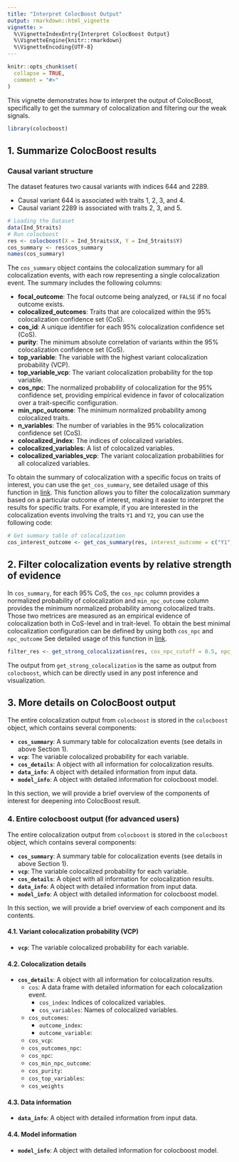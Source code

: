 ```yaml
---
title: "Interpret ColocBoost Output"
output: rmarkdown::html_vignette
vignette: >
  %\VignetteIndexEntry{Interpret ColocBoost Output}
  %\VignetteEngine{knitr::rmarkdown}
  %\VignetteEncoding{UTF-8}
---
```


```r
knitr::opts_chunk$set(
  collapse = TRUE,
  comment = "#>"
)
```


This vignette demonstrates how to interpret the output of ColocBoost, specifically to get the summary of colocalization and filtering our the weak signals.

```r
library(colocboost)
```

## 1. Summarize ColocBoost results

### Causal variant structure
The dataset features two causal variants with indices 644 and 2289.

- Causal variant 644 is associated with traits 1, 2, 3, and 4.
- Causal variant 2289 is associated with traits 2, 3, and 5.

```r
# Loading the Dataset
data(Ind_5traits)
# Run colocboost 
res <- colocboost(X = Ind_5traits$X, Y = Ind_5traits$Y)
cos_summary <- res$cos_summary
names(cos_summary)
```

The `cos_summary` object contains the colocalization summary for all colocalization events, with each row representing a single colocalization event.
The summary includes the following columns:


- **focal_outcome**: The focal outcome being analyzed, or `FALSE` if no focal outcome exists.
- **colocalized_outcomes**: Traits that are colocalized within the 95% colocalization confidence set (CoS).
- **cos_id**: A unique identifier for each 95% colocalization confidence set (CoS).
- **purity**: The minimum absolute correlation of variants within the 95% colocalization confidence set (CoS).
- **top_variable**: The variable with the highest variant colocalization probability (VCP).
- **top_variable_vcp**: The variant colocalization probability for the top variable.
- **cos_npc**: The normalized probability of colocalization for the 95% confidence set, providing empirical evidence in favor of colocalization over a trait-specific configuration.
- **min_npc_outcome**: The minimum normalized probability among colocalized traits.
- **n_variables**: The number of variables in the 95% colocalization confidence set (CoS).
- **colocalized_index**: The indices of colocalized variables.
- **colocalized_variables**: A list of colocalized variables.
- **colocalized_variables_vcp**: The variant colocalization probabilities for all colocalized variables.


To obtain the summary of colocalization with a specific focus on traits of interest, 
you can use the `get_cos_summary`, see detailed usage of this function in [link](https://statfungen.github.io/colocboost/reference/get_cos_summary.html). 
This function allows you to filter the colocalization summary based on a particular outcome of interest, 
making it easier to interpret the results for specific traits. 
For example, if you are interested in the colocalization events involving the traits `Y1` and `Y2`, you can use the following code:


```r
# Get summary table of colocalization
cos_interest_outcome <- get_cos_summary(res, interest_outcome = c("Y1", "Y2"))
```



## 2. Filter colocalization events by relative strength of evidence

In `cos_summary`, for each 95% CoS, the `cos_npc` column provides a normalized probability of colocalization and
`min_npc_outcome` column provides the minimum normalized probability among colocalized traits.
Those two metrices are measured as an empirical evidence of colocalization both in CoS-level and in trait-level.
To obtain the best minimal colocalization configuration can be defined by using both `cos_npc` and `npc_outcome`
See detailed usage of this function in [link](https://statfungen.github.io/colocboost/reference/get_strong_colocalization.html).


```r
filter_res <- get_strong_colocalization(res, cos_npc_cutoff = 0.5, npc_outcome_cutoff = 0.2)
```

The output from `get_strong_colocalization` is the same as output from `colocboost`, which can be directly used in any post inference and visualization.


## 3. More details on ColocBoost output

The entire colocalization output from `colocboost` is stored in the `colocboost` object, which contains several components:

- **`cos_summary`**: A summary table for colocalization events (see details in above Section 1).
- **`vcp`**: The variable colocalized probability for each variable.
- **`cos_details`**: A object with all information for colocalization results.
- **`data_info`**: A object with detailed information from input data.
- **`model_info`**: A object with detailed information for colocboost model.

In this section, we will provide a brief overview of the components of interest for deepening into ColocBoost result.






### 4. Entire colocboost output (for advanced users)

The entire colocalization output from `colocboost` is stored in the `colocboost` object, which contains several components:

- **`cos_summary`**: A summary table for colocalization events (see details in above Section 1).
- **`vcp`**: The variable colocalized probability for each variable.
- **`cos_details`**: A object with all information for colocalization results.
- **`data_info`**: A object with detailed information from input data.
- **`model_info`**: A object with detailed information for colocboost model.

In this section, we will provide a brief overview of each component and its contents.

#### 4.1. Variant colocalization probability (VCP)

- **`vcp`**: The variable colocalized probability for each variable.

#### 4.2. Colocalization details

- **`cos_details`**: A object with all information for colocalization results.
  - `cos`: A data frame with detailed information for each colocalization event.
    - `cos_index`: Indices of colocalized variables.
    - `cos_variables`: Names of colocalized variables.
  - `cos_outcomes`: 
    - `outcome_index`: 
    - `outcome_variable`: 
  - `cos_vcp`:
  - `cos_outcomes_npc`: 
  - `cos_npc`:
  - `cos_min_npc_outcome`: 
  - `cos_purity`: 
  - `cos_top_variables`: 
  - `cos_weights`


#### 4.3. Data information

- **`data_info`**: A object with detailed information from input data.



#### 4.4. Model information
- **`model_info`**: A object with detailed information for colocboost model.








